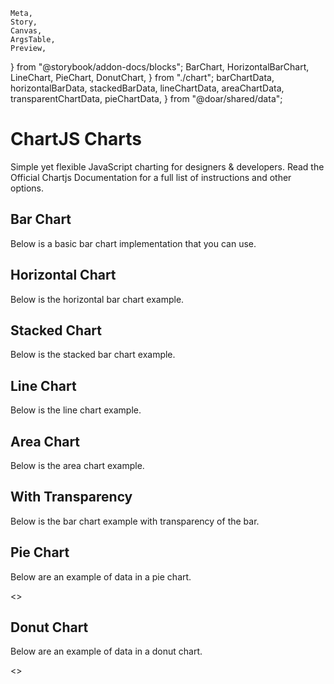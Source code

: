     Meta,
    Story,
    Canvas,
    ArgsTable,
    Preview,
} from "@storybook/addon-docs/blocks";
    BarChart,
    HorizontalBarChart,
    LineChart,
    PieChart,
    DonutChart,
} from "./chart";
    barChartData,
    horizontalBarData,
    stackedBarData,
    lineChartData,
    areaChartData,
    transparentChartData,
    pieChartData,
} from "@doar/shared/data";

<Meta title="Charts/ChartJS" />

# ChartJS Charts

<p class="sbdocs-desc">
    Simple yet flexible JavaScript charting for designers & developers. Read the
    Official Chartjs Documentation for a full list of instructions and other
    options.
</p>

## Bar Chart

Below is a basic bar chart implementation that you can use.

<Preview withToolbar>
    <Story name="Bar Chart">
        <BarChart
            data={barChartData.data}
            options={barChartData.options}
            width={728}
            height={300}
        />
    </Story>
</Preview>

## Horizontal Chart

Below is the horizontal bar chart example.

<Preview withToolbar>
    <Story name="Horizontal Chart">
        <HorizontalBarChart
            data={horizontalBarData.data}
            options={horizontalBarData.options}
            width={728}
            height={300}
        />
    </Story>
</Preview>

## Stacked Chart

Below is the stacked bar chart example.

<Preview withToolbar>
    <Story name="Stacked Chart">
        <BarChart
            data={stackedBarData.data}
            options={stackedBarData.options}
            width={728}
            height={300}
        />
    </Story>
</Preview>

## Line Chart

Below is the line chart example.

<Preview withToolbar>
    <Story name="Line Chart">
        <LineChart
            data={lineChartData.data}
            options={lineChartData.options}
            width={728}
            height={300}
        />
    </Story>
</Preview>

## Area Chart

Below is the area chart example.

<Preview withToolbar>
    <Story name="Area Chart">
        <LineChart
            data={areaChartData.data}
            options={areaChartData.options}
            width={728}
            height={300}
        />
    </Story>
</Preview>

## With Transparency

Below is the bar chart example with transparency of the bar.

<Preview withToolbar>
    <Story name="With Transparency">
        <BarChart
            data={transparentChartData.data}
            options={transparentChartData.options}
            width={728}
            height={300}
        />
    </Story>
</Preview>

## Pie Chart

Below are an example of data in a pie chart.

<Preview withToolbar>
    <Story name="Pie Chart">
        <>
            <PieChart
                data={pieChartData.data}
                options={pieChartData.options}
                width={415}
                height={250}
            />
        </>
    </Story>
</Preview>

## Donut Chart

Below are an example of data in a donut chart.

<Preview withToolbar>
    <Story name="Donut Chart">
        <>
            <DonutChart
                data={pieChartData.data}
                options={pieChartData.options}
                width={415}
                height={250}
            />
        </>
    </Story>
</Preview>
